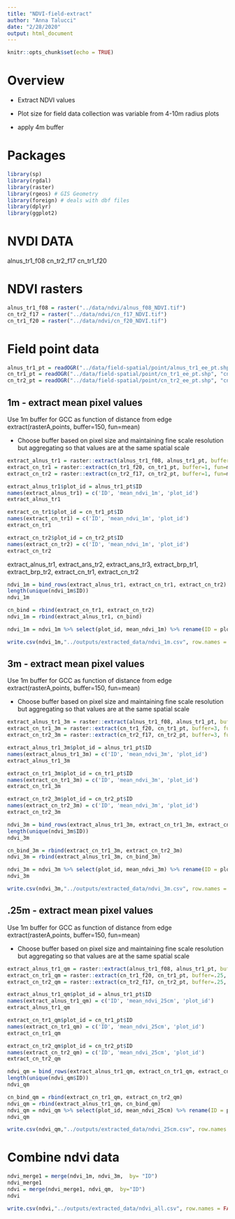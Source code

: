 ```yaml
---
title: "NDVI-field-extract"
author: "Anna Talucci"
date: "2/28/2020"
output: html_document
---
```


```r
knitr::opts_chunk$set(echo = TRUE)
```

# Overview

- Extract NDVI values



- Plot size for field data collection was variable from 4-10m radius plots
- apply 4m buffer

# Packages
```r
library(sp) 
library(rgdal) 
library(raster) 
library(rgeos) # GIS Geometry
library(foreign) # deals with dbf files
library(dplyr)
library(ggplot2)
```


# NVDI DATA



alnus_tr1_f08
cn_tr2_f17
cn_tr1_f20 


# NDVI rasters

```r
alnus_tr1_f08 = raster("../data/ndvi/alnus_f08_NDVI.tif")
cn_tr2_f17 = raster("../data/ndvi/cn_f17_NDVI.tif")
cn_tr1_f20 = raster("../data/ndvi/cn_f20_NDVI.tif")
```


# Field point data

```r
alnus_tr1_pt = readOGR("../data/field-spatial/point/alnus_tr1_ee_pt.shp", "alnus_tr1_ee_pt")
cn_tr1_pt = readOGR("../data/field-spatial/point/cn_tr1_ee_pt.shp", "cn_tr1_ee_pt") 
cn_tr2_pt = readOGR("../data/field-spatial/point/cn_tr2_ee_pt.shp", "cn_tr2_ee_pt") 
```


## 1m - extract mean pixel values
Use 1m buffer for GCC as  function of distance from edge
extract(rasterA,points, buffer=150, fun=mean)

- Choose buffer based on pixel size and maintaining fine scale resolution but aggregating so that values are at the same spatial scale

```r
extract_alnus_tr1 = raster::extract(alnus_tr1_f08, alnus_tr1_pt, buffer=1, fun=mean, df=TRUE )
extract_cn_tr1 = raster::extract(cn_tr1_f20, cn_tr1_pt, buffer=1, fun=mean,  df=TRUE )
extract_cn_tr2 = raster::extract(cn_tr2_f17, cn_tr2_pt, buffer=1, fun=mean,  df=TRUE )
```


```r
extract_alnus_tr1$plot_id = alnus_tr1_pt$ID
names(extract_alnus_tr1) = c('ID', 'mean_ndvi_1m', 'plot_id')
extract_alnus_tr1
```

```r
extract_cn_tr1$plot_id = cn_tr1_pt$ID
names(extract_cn_tr1) = c('ID', 'mean_ndvi_1m', 'plot_id')
extract_cn_tr1
```

```r
extract_cn_tr2$plot_id = cn_tr2_pt$ID
names(extract_cn_tr2) = c('ID', 'mean_ndvi_1m', 'plot_id')
extract_cn_tr2
```

extract_alnus_tr1, extract_ans_tr2, extract_ans_tr3, extract_brp_tr1, extract_brp_tr2, extract_cn_tr1, extract_cn_tr2

```r
ndvi_1m = bind_rows(extract_alnus_tr1, extract_cn_tr1, extract_cn_tr2) %>% dplyr::select(plot_id, mean_ndvi_1m) %>% rename(ID = plot_id)
length(unique(ndvi_1m$ID))
ndvi_1m
```

```r
cn_bind = rbind(extract_cn_tr1, extract_cn_tr2)
ndvi_1m = rbind(extract_alnus_tr1, cn_bind)

ndvi_1m = ndvi_1m %>% select(plot_id, mean_ndvi_1m) %>% rename(ID = plot_id)
```

```r
write.csv(ndvi_1m,"../outputs/extracted_data/ndvi_1m.csv", row.names = FALSE)
```

## 3m - extract mean pixel values
Use 1m buffer for GCC as  function of distance from edge
extract(rasterA,points, buffer=150, fun=mean)

- Choose buffer based on pixel size and maintaining fine scale resolution but aggregating so that values are at the same spatial scale

```r

extract_alnus_tr1_3m = raster::extract(alnus_tr1_f08, alnus_tr1_pt, buffer=3, fun=mean, df=TRUE )
extract_cn_tr1_3m = raster::extract(cn_tr1_f20, cn_tr1_pt, buffer=3, fun=mean,  df=TRUE )
extract_cn_tr2_3m = raster::extract(cn_tr2_f17, cn_tr2_pt, buffer=3, fun=mean,  df=TRUE )
```


```r
extract_alnus_tr1_3m$plot_id = alnus_tr1_pt$ID
names(extract_alnus_tr1_3m) = c('ID', 'mean_ndvi_3m', 'plot_id')
extract_alnus_tr1_3m
```

```r
extract_cn_tr1_3m$plot_id = cn_tr1_pt$ID
names(extract_cn_tr1_3m) = c('ID', 'mean_ndvi_3m', 'plot_id')
extract_cn_tr1_3m
```

```r
extract_cn_tr2_3m$plot_id = cn_tr2_pt$ID
names(extract_cn_tr2_3m) = c('ID', 'mean_ndvi_3m', 'plot_id')
extract_cn_tr2_3m
```


```r
ndvi_3m = bind_rows(extract_alnus_tr1_3m, extract_cn_tr1_3m, extract_cn_tr2_3m) %>% dplyr::select(plot_id, mean_ndvi_3m) %>% rename(ID = plot_id)
length(unique(ndvi_3m$ID))
ndvi_3m
```

```r
cn_bind_3m = rbind(extract_cn_tr1_3m, extract_cn_tr2_3m)
ndvi_3m = rbind(extract_alnus_tr1_3m, cn_bind_3m)

ndvi_3m = ndvi_3m %>% select(plot_id, mean_ndvi_3m) %>% rename(ID = plot_id)
ndvi_3m
```

```r
write.csv(ndvi_3m,"../outputs/extracted_data/ndvi_3m.csv", row.names = FALSE)
```

## .25m - extract mean pixel values
Use 1m buffer for GCC as  function of distance from edge
extract(rasterA,points, buffer=150, fun=mean)

- Choose buffer based on pixel size and maintaining fine scale resolution but aggregating so that values are at the same spatial scale

```r

extract_alnus_tr1_qm = raster::extract(alnus_tr1_f08, alnus_tr1_pt, buffer=.25, fun=mean, df=TRUE )
extract_cn_tr1_qm = raster::extract(cn_tr1_f20, cn_tr1_pt, buffer=.25, fun=mean,  df=TRUE )
extract_cn_tr2_qm = raster::extract(cn_tr2_f17, cn_tr2_pt, buffer=.25, fun=mean,  df=TRUE )
```


```r
extract_alnus_tr1_qm$plot_id = alnus_tr1_pt$ID
names(extract_alnus_tr1_qm) = c('ID', 'mean_ndvi_25cm', 'plot_id')
extract_alnus_tr1_qm
```

```r
extract_cn_tr1_qm$plot_id = cn_tr1_pt$ID
names(extract_cn_tr1_qm) = c('ID', 'mean_ndvi_25cm', 'plot_id')
extract_cn_tr1_qm
```

```r
extract_cn_tr2_qm$plot_id = cn_tr2_pt$ID
names(extract_cn_tr2_qm) = c('ID', 'mean_ndvi_25cm', 'plot_id')
extract_cn_tr2_qm
```


```r
ndvi_qm = bind_rows(extract_alnus_tr1_qm, extract_cn_tr1_qm, extract_cn_tr2_qm) %>% dplyr::select(plot_id, mean_ndvi_25cm) %>% rename(ID = plot_id)
length(unique(ndvi_qm$ID))
ndvi_qm
```


```r
cn_bind_qm = rbind(extract_cn_tr1_qm, extract_cn_tr2_qm)
ndvi_qm = rbind(extract_alnus_tr1_qm, cn_bind_qm)
ndvi_qm = ndvi_qm %>% select(plot_id, mean_ndvi_25cm) %>% rename(ID = plot_id)
ndvi_qm
```

```r
write.csv(ndvi_qm,"../outputs/extracted_data/ndvi_25cm.csv", row.names = FALSE)
```

# Combine ndvi data

```r
ndvi_merge1 = merge(ndvi_1m, ndvi_3m,  by= "ID")
ndvi_merge1
ndvi = merge(ndvi_merge1, ndvi_qm,  by="ID")
ndvi
```


```r
write.csv(ndvi,"../outputs/extracted_data/ndvi_all.csv", row.names = FALSE)
```